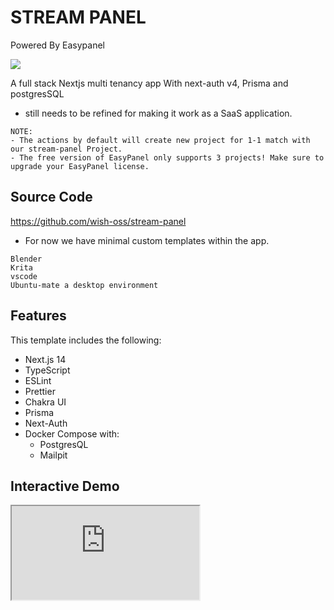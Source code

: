 
# STREAM PANEL

Powered By Easypanel

[<Image src="https://easypanel.io/img/deploy-on-easypanel-32.svg" width={150} height={150} />](https://easypanel.io/)


A full stack Nextjs multi tenancy app 
With next-auth v4, Prisma and postgresSQL

- still needs to be refined for making it work as a SaaS application.

```
NOTE: 
- The actions by default will create new project for 1-1 match with our stream-panel Project. 
- The free version of EasyPanel only supports 3 projects! Make sure to upgrade your EasyPanel license.
```

## Source Code

https://github.com/wish-oss/stream-panel

- For now we have minimal custom templates within the app.
```
Blender
Krita
vscode
Ubuntu-mate a desktop environment
```


## Features

This template includes the following:

- Next.js 14
- TypeScript
- ESLint
- Prettier
- Chakra UI
- Prisma
- Next-Auth
- Docker Compose with:
    - PostgresQL
    - Mailpit

## Interactive Demo


<Bleed full>
<iframe
  src="https://streampanel-nextjs.f1yfmg.easypanel.host"
  style={{
    width: '100%',
    height: '700px',
    border: 50,
    overflow: 'hidden',
    background: 'rgb(21, 21, 21)'
  }}
  allow="accelerometer; ambient-light-sensor; camera; encrypted-media; geolocation; gyroscope; hid; microphone; midi; payment; usb; vr; xr-spatial-tracking"
  sandbox="allow-autoplay allow-forms allow-modals allow-popups allow-presentation allow-same-origin allow-scripts"
/>
</Bleed>


## Gallery

<Image src="/StreamPanel_home.png" width={800} height={500} />
<Image src="/StreamPanel_Login.png" width={800} height={500} />
<Image src="/StreamPanel_Create.png" width={800} height={500} />
<Image src="/StreamPanel_Projects.png" width={800} height={500} />
<Image src="/StreamPanel_QuickLink.png" width={800} height={500} />
